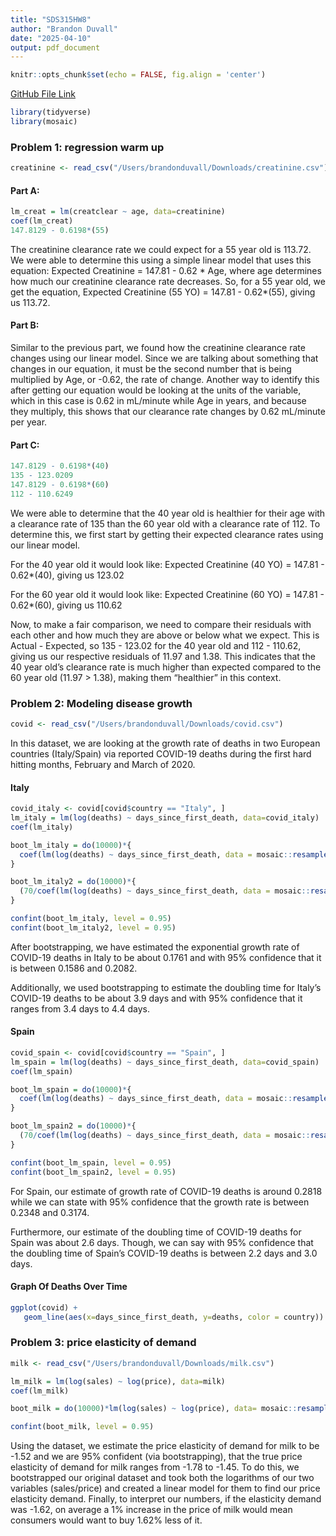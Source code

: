 ```yaml
---
title: "SDS315HW8"
author: "Brandon Duvall"
date: "2025-04-10"
output: pdf_document
---
```


```r
knitr::opts_chunk$set(echo = FALSE, fig.align = 'center')
```

[GitHub File Link](https://github.com/brandonduv/SDS315---Brandon-Duvall---HW/blob/main/SDS315HW8.Rmd)

```r
library(tidyverse)
library(mosaic)
```

### Problem 1: regression warm up

```r
creatinine <- read_csv("/Users/brandonduvall/Downloads/creatinine.csv")
```

#### Part A:

```r
lm_creat = lm(creatclear ~ age, data=creatinine)
coef(lm_creat)
147.8129 - 0.6198*(55)
```

The creatinine clearance rate we could expect for a 55 year old is 113.72. We were able to determine this using a simple linear model that uses this equation: Expected Creatinine = 147.81 - 0.62 * Age, where age determines how much our creatinine clearance rate decreases. So, for a 55 year old, we get the equation, Expected Creatinine (55 YO) = 147.81 - 0.62*(55), giving us 113.72.

#### Part B:

Similar to the previous part, we found how the creatinine clearance rate changes using our linear model. Since we are talking about something that changes in our equation, it must be the second number that is being multiplied by Age, or -0.62, the rate of change. Another way to identify this after getting our equation would be looking at the units of the variable, which in this case is 0.62 in mL/minute while Age in years, and because they multiply, this shows that our clearance rate changes by 0.62 mL/minute per year.

#### Part C:

```r
147.8129 - 0.6198*(40)
135 - 123.0209
147.8129 - 0.6198*(60)
112 - 110.6249
```

We were able to determine that the 40 year old is healthier for their age with a clearance rate of 135 than the 60 year old with a clearance rate of 112. To determine this, we first start by getting their expected clearance rates using our linear model.

For the 40 year old it would look like:
Expected Creatinine (40 YO) = 147.81 - 0.62*(40), giving us 123.02

For the 60 year old it would look like:
Expected Creatinine (60 YO) = 147.81 - 0.62*(60), giving us 110.62

Now, to make a fair comparison, we need to compare their residuals with each other and how much they are above or below what we expect. This is Actual - Expected, so 135 - 123.02 for the 40 year old and 112 - 110.62, giving us our respective residuals of 11.97 and 1.38. This indicates that the 40 year old's clearance rate is much higher than expected compared to the 60 year old (11.97 > 1.38), making them "healthier" in this context.

\newpage

### Problem 2: Modeling disease growth

```r
covid <- read_csv("/Users/brandonduvall/Downloads/covid.csv")
```

In this dataset, we are looking at the growth rate of deaths in two European countries (Italy/Spain) via reported COVID-19 deaths during the first hard hitting months, February and March of 2020.

#### Italy

```r
covid_italy <- covid[covid$country == "Italy", ]
lm_italy = lm(log(deaths) ~ days_since_first_death, data=covid_italy)
coef(lm_italy)

boot_lm_italy = do(10000)*{
  coef(lm(log(deaths) ~ days_since_first_death, data = mosaic::resample(covid_italy)))
}

boot_lm_italy2 = do(10000)*{
  (70/coef(lm(log(deaths) ~ days_since_first_death, data = mosaic::resample(covid_italy)))/100)
}

confint(boot_lm_italy, level = 0.95)
confint(boot_lm_italy2, level = 0.95)
```

After bootstrapping, we have estimated the exponential growth rate of COVID-19 deaths in Italy to be about 0.1761 and with 95% confidence that it is between 0.1586 and 0.2082.

Additionally, we used bootstrapping to estimate the doubling time for Italy's COVID-19 deaths to be about 3.9 days and with 95% confidence that it ranges from 3.4 days to 4.4 days.

#### Spain

```r
covid_spain <- covid[covid$country == "Spain", ]
lm_spain = lm(log(deaths) ~ days_since_first_death, data=covid_spain)
coef(lm_spain)

boot_lm_spain = do(10000)*{
  coef(lm(log(deaths) ~ days_since_first_death, data = mosaic::resample(covid_spain)))
}

boot_lm_spain2 = do(10000)*{
  (70/coef(lm(log(deaths) ~ days_since_first_death, data = mosaic::resample(covid_spain)))/100)
}

confint(boot_lm_spain, level = 0.95)
confint(boot_lm_spain2, level = 0.95)
```
For Spain, our estimate of growth rate of COVID-19 deaths is around 0.2818 while we can state with 95% confidence that the growth rate is between 0.2348 and 0.3174.

Furthermore, our estimate of the doubling time of COVID-19 deaths for Spain was about 2.6 days. Though, we can say with 95% confidence that the doubling time of Spain's COVID-19 deaths is between 2.2 days and 3.0 days.

#### Graph Of Deaths Over Time

```r
ggplot(covid) + 
   geom_line(aes(x=days_since_first_death, y=deaths, color = country)) + labs(x="# of Days Since First Death",y="# of Deaths",title="Expontial Growth Model of COVID-19 Deaths by Days Since First Death")
```

\newpage

### Problem 3: price elasticity of demand

```r
milk <- read_csv("/Users/brandonduvall/Downloads/milk.csv")
```

```r
lm_milk = lm(log(sales) ~ log(price), data=milk)
coef(lm_milk)

boot_milk = do(10000)*lm(log(sales) ~ log(price), data= mosaic::resample(milk))

confint(boot_milk, level = 0.95)
```
Using the dataset, we estimate the price elasticity of demand for milk to be -1.52 and we are 95% confident (via bootstrapping), that the true price elasticity of demand for milk ranges from -1.78 to -1.45. To do this, we bootstrapped our original dataset and took both the logarithms of our two variables (sales/price) and created a linear model for them to find our price elasticity demand. Finally, to interpret our numbers, if the elasticity demand was -1.62, on average a 1% increase in the price of milk would mean consumers would want to buy 1.62% less of it.